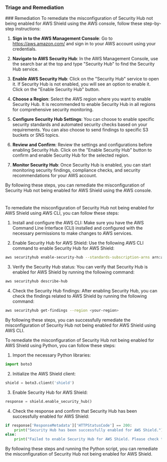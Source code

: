 
### Triage and Remediation
<Tabs>
<Tab title='Remediation'>
### Remediation

<AccordionGroup>
<Accordion title='Using Console' defaultOpen='true'>
To remediate the misconfiguration of Security Hub not being enabled for AWS Shield using the AWS console, follow these step-by-step instructions:

1. **Sign in to the AWS Management Console**: Go to https://aws.amazon.com/ and sign in to your AWS account using your credentials.

2. **Navigate to AWS Security Hub**: In the AWS Management Console, use the search bar at the top and type "Security Hub" to find the Security Hub service.

3. **Enable AWS Security Hub**: Click on the "Security Hub" service to open it. If Security Hub is not enabled, you will see an option to enable it. Click on the "Enable Security Hub" button.

4. **Choose a Region**: Select the AWS region where you want to enable Security Hub. It is recommended to enable Security Hub in all regions for comprehensive security monitoring.

5. **Configure Security Hub Settings**: You can choose to enable specific security standards and automated security checks based on your requirements. You can also choose to send findings to specific S3 buckets or SNS topics.

6. **Review and Confirm**: Review the settings and configurations before enabling Security Hub. Click on the "Enable Security Hub" button to confirm and enable Security Hub for the selected region.

7. **Monitor Security Hub**: Once Security Hub is enabled, you can start monitoring security findings, compliance checks, and security recommendations for your AWS account.

By following these steps, you can remediate the misconfiguration of Security Hub not being enabled for AWS Shield using the AWS console.

#
</Accordion>

<Accordion title='Using CLI'>
To remediate the misconfiguration of Security Hub not being enabled for AWS Shield using AWS CLI, you can follow these steps:

1. Install and configure the AWS CLI: Make sure you have the AWS Command Line Interface (CLI) installed and configured with the necessary permissions to make changes to AWS services.

2. Enable Security Hub for AWS Shield: Use the following AWS CLI command to enable Security Hub for AWS Shield:
   
```bash
aws securityhub enable-security-hub --standards-subscription-arns arn:aws:securityhub:::ruleset/aws-foundational-security-best-practices/v/1.0.0
```

3. Verify the Security Hub status: You can verify that Security Hub is enabled for AWS Shield by running the following command:

```bash
aws securityhub describe-hub
```

4. Check the Security Hub findings: After enabling Security Hub, you can check the findings related to AWS Shield by running the following command:

```bash
aws securityhub get-findings --region <your-region>
```

By following these steps, you can successfully remediate the misconfiguration of Security Hub not being enabled for AWS Shield using AWS CLI.
</Accordion>

<Accordion title='Using Python'>
To remediate the misconfiguration of Security Hub not being enabled for AWS Shield using Python, you can follow these steps:

1. Import the necessary Python libraries:

```python
import boto3
```

2. Initialize the AWS Shield client:

```python
shield = boto3.client('shield')
```

3. Enable Security Hub for AWS Shield:

```python
response = shield.enable_security_hub()
```

4. Check the response and confirm that Security Hub has been successfully enabled for AWS Shield:

```python
if response['ResponseMetadata']['HTTPStatusCode'] == 200:
    print("Security Hub has been successfully enabled for AWS Shield.")
else:
    print("Failed to enable Security Hub for AWS Shield. Please check the configuration.")
```

By following these steps and running the Python script, you can remediate the misconfiguration of Security Hub not being enabled for AWS Shield.
</Accordion>

</AccordionGroup>
</Tab>
</Tabs>

